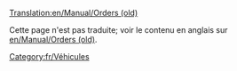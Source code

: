 [[Translation:en/Manual/Orders (old)]]

{{fr/Note|Cet article illustre le fonctionnement de la fenêtre de commande pour les anciennes versions de [[fr/Archive/OpenTTD/OpenTTD 0.7.0|OpenTTD 0.7.0]].<br/>
'''Si vous avez une version récente (OpenTTD 0.7.0 ou plus), voyez: [[fr/Manual/Ordres|Ordres]]'''}}

Cette page n'est pas traduite; voir le contenu en anglais sur [[en/Manual/Orders (old)]].

[[Category:fr/Véhicules]]